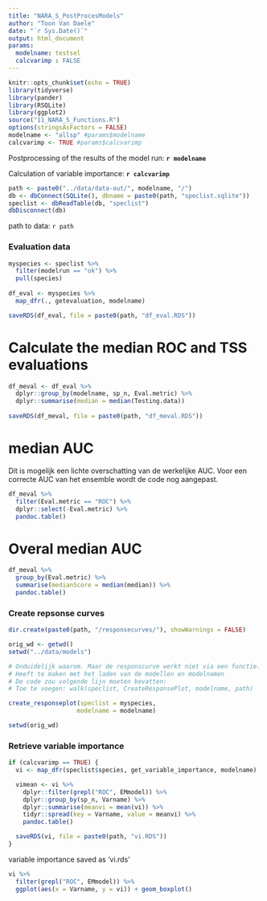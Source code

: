 ```yaml
---
title: "NARA_S_PostProcesModels"
author: "Toon Van Daele"
date: "`r Sys.Date()`"
output: html_document
params:
  modelname: testsel
  calcvarimp : FALSE
---
```


```r
knitr::opts_chunk$set(echo = TRUE)
library(tidyverse)
library(pander)
library(RSQLite)
library(ggplot2)
source("11_NARA_S_Functions.R")
options(stringsAsFactors = FALSE)
modelname <- "allsp" #params$modelname
calcvarimp <- TRUE #params$calcvarimp
```

Postprocessing of the results of the model run: **`r modelname`**

Calculation of variable importance: **`r calcvarimp`**

```r
path <- paste0("../data/data-out/", modelname, "/")
db <- dbConnect(SQLite(), dbname = paste0(path, "speclist.sqlite"))
speclist <- dbReadTable(db, "speclist")
dbDisconnect(db)
```

path to data:  `r path`

### Evaluation data

```r
myspecies <- speclist %>%
  filter(modelrun == "ok") %>%
  pull(species)
  
df_eval <- myspecies %>%
  map_dfr(., getevaluation, modelname)

saveRDS(df_eval, file = paste0(path, "df_eval.RDS"))
```

# Calculate the median ROC and TSS evaluations

```r
df_meval <- df_eval %>%
  dplyr::group_by(modelname, sp_n, Eval.metric) %>%
  dplyr::summarise(median = median(Testing.data))
  
saveRDS(df_meval, file = paste0(path, "df_meval.RDS"))
```

# median AUC

Dit is mogelijk een lichte overschatting van de werkelijke AUC.
Voor een correcte AUC van het ensemble wordt de code nog aangepast.

```r
df_meval %>%
  filter(Eval.metric == "ROC") %>%
  dplyr::select(-Eval.metric) %>%
  pandoc.table()
```

# Overal median AUC

```r
df_meval %>%
  group_by(Eval.metric) %>%
  summarise(medianScore = median(median)) %>%
  pandoc.table()
```

### Create repsonse curves

```r
dir.create(paste0(path, "/responsecurves/"), showWarnings = FALSE)

orig_wd <- getwd()
setwd("../data/models")

# Onduidelijk waarom. Maar de responscurve werkt niet via een functie.
# Heeft te maken met het laden van de modellen en modelnamen
# De code zou volgende lijn moeten bevatten:
# Toe te voegen: walk(speclist, CreateResponsePlot, modelname, path)

create_responseplot(speclist = myspecies,
                   modelname = modelname)

setwd(orig_wd)
```


### Retrieve variable importance

```r
if (calcvarimp == TRUE) {
  vi <- map_dfr(speclist$species, get_variable_importance, modelname)

  vimean <- vi %>%
    dplyr::filter(grepl("ROC", EMmodel)) %>%
    dplyr::group_by(sp_n, Varname) %>%
    dplyr::summarise(meanvi = mean(vi)) %>%
    tidyr::spread(key = Varname, value = meanvi) %>%
    pandoc.table()

  saveRDS(vi, file = paste0(path, "vi.RDS"))
}
```

variable importance saved as 'vi.rds'

```r
vi %>%
  filter(grepl("ROC", EMmodel)) %>%
  ggplot(aes(x = Varname, y = vi)) + geom_boxplot()
```

